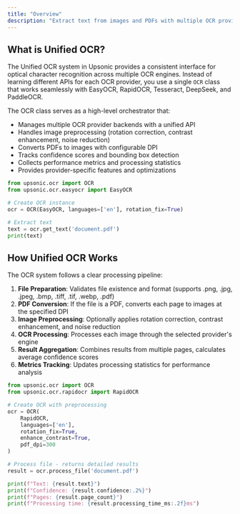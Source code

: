 ```yaml
---
title: "Overview"
description: "Extract text from images and PDFs with multiple OCR provider support"
---
```


## What is Unified OCR?

The Unified OCR system in Upsonic provides a consistent interface for optical character recognition across multiple OCR engines. Instead of learning different APIs for each OCR provider, you use a single `OCR` class that works seamlessly with EasyOCR, RapidOCR, Tesseract, DeepSeek, and PaddleOCR.

The OCR class serves as a high-level orchestrator that:
- Manages multiple OCR provider backends with a unified API
- Handles image preprocessing (rotation correction, contrast enhancement, noise reduction)
- Converts PDFs to images with configurable DPI
- Tracks confidence scores and bounding box detection
- Collects performance metrics and processing statistics
- Provides provider-specific features and optimizations

```python
from upsonic.ocr import OCR
from upsonic.ocr.easyocr import EasyOCR

# Create OCR instance
ocr = OCR(EasyOCR, languages=['en'], rotation_fix=True)

# Extract text
text = ocr.get_text('document.pdf')
print(text)
```

## How Unified OCR Works

The OCR system follows a clear processing pipeline:

1. **File Preparation**: Validates file existence and format (supports .png, .jpg, .jpeg, .bmp, .tiff, .tif, .webp, .pdf)
2. **PDF Conversion**: If the file is a PDF, converts each page to images at the specified DPI
3. **Image Preprocessing**: Optionally applies rotation correction, contrast enhancement, and noise reduction
4. **OCR Processing**: Processes each image through the selected provider's engine
5. **Result Aggregation**: Combines results from multiple pages, calculates average confidence scores
6. **Metrics Tracking**: Updates processing statistics for performance analysis

```python
from upsonic.ocr import OCR
from upsonic.ocr.rapidocr import RapidOCR

# Create OCR with preprocessing
ocr = OCR(
    RapidOCR,
    languages=['en'],
    rotation_fix=True,
    enhance_contrast=True,
    pdf_dpi=300
)

# Process file - returns detailed results
result = ocr.process_file('document.pdf')

print(f"Text: {result.text}")
print(f"Confidence: {result.confidence:.2%}")
print(f"Pages: {result.page_count}")
print(f"Processing time: {result.processing_time_ms:.2f}ms")
```
